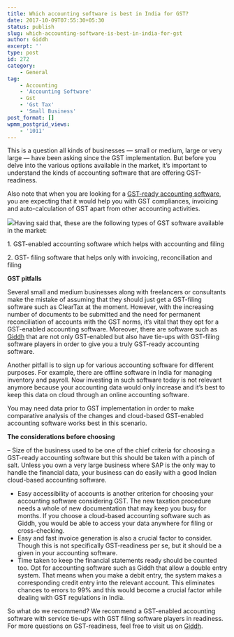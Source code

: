 ```yaml
---
title: Which accounting software is best in India for GST?
date: 2017-10-09T07:55:30+05:30
status: publish
slug: which-accounting-software-is-best-in-india-for-gst
author: Giddh
excerpt: ''
type: post
id: 272
category:
    - General
tag:
    - Accounting
    - 'Accounting Software'
    - Gst
    - 'Gst Tax'
    - 'Small Business'
post_format: []
wpmm_postgrid_views:
    - '1011'
---
```

This is a question all kinds of businesses — small or medium, large or very large — have been asking since the GST implementation. But before you delve into the various options available in the market, it’s important to understand the kinds of accounting software that are offering GST-readiness.

Also note that when you are looking for a [GST-ready accounting software](https://giddh.com/gst.php), you are expecting that it would help you with GST compliances, invoicing and auto-calculation of GST apart from other accounting activities.

<img class="wp-block-image size-large" src ="https://miro.medium.com/max/2112/1*nu6IG-L-1FJ9j6INhuHkeQ.jpeg"/>Having said that, these are the following types of GST software available in the market:

1\. GST-enabled accounting software which helps with accounting and filing

2\. GST- filing software that helps only with invoicing, reconciliation and filing

**GST pitfalls**

Several small and medium businesses along with freelancers or consultants make the mistake of assuming that they should just get a GST-filing software such as ClearTax at the moment. However, with the increasing number of documents to be submitted and the need for permanent reconciliation of accounts with the GST norms, it’s vital that they opt for a GST-enabled accounting software. Moreover, there are software such as [Giddh](https://giddh.com/) that are not only GST-enabled but also have tie-ups with GST-filing software players in order to give you a truly GST-ready accounting software.

Another pitfall is to sign up for various accounting software for different purposes. For example, there are offline software in India for managing inventory and payroll. Now investing in such software today is not relevant anymore because your accounting data would only increase and it’s best to keep this data on cloud through an online accounting software.

You may need data prior to GST implementation in order to make comparative analysis of the changes and cloud-based GST-enabled accounting software works best in this scenario.

**The considerations before choosing**

– Size of the business used to be one of the chief criteria for choosing a GST-ready accounting software but this should be taken with a pinch of salt. Unless you own a very large business where SAP is the only way to handle the financial data, your business can do easily with a good Indian cloud-based accounting software.

- Easy accessibility of accounts is another criterion for choosing your accounting software considering GST. The new taxation procedure needs a whole of new documentation that may keep you busy for months. If you choose a cloud-based accounting software such as Giddh, you would be able to access your data anywhere for filing or cross-checking.
- Easy and fast invoice generation is also a crucial factor to consider. Though this is not specifically GST-readiness per se, but it should be a given in your accounting software.
- Time taken to keep the financial statements ready should be counted too. Opt for accounting software such as Giddh that allow a double entry system. That means when you make a debit entry, the system makes a corresponding credit entry into the relevant account. This eliminates chances to errors to 99% and this would become a crucial factor while dealing with GST regulations in India.

So what do we recommend? We recommend a GST-enabled accounting software with service tie-ups with GST filing software players in readiness. For more questions on GST-readiness, feel free to visit us on [Giddh](https://giddh.com/).